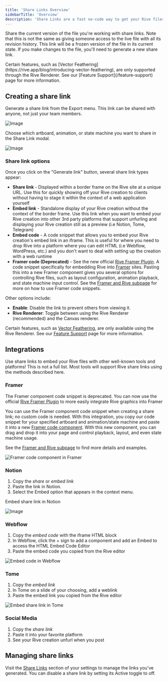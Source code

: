 ```yaml
---
title: 'Share Links Overview'
sidebarTitle: 'Overview'
description: 'Share Links are a fast no-code way to get your Rive files running on a website or to present your graphics to a client.'
---
```


Share the current version of the file you're working with share links. Note that this is not the same as giving someone access to the live file with all its revision history. This link will be a frozen version of the file in its current state. If you make changes to the file, you'll need to generate a new share link.

<Warning>
Certain features, such as [Vector Feathering](https://rive.app/blog/introducing-vector-feathering), are only supported through the Rive Renderer. See our [Feature Support](/feature-support) page for more information.
</Warning>

## Creating a share link

Generate a share link from the Export menu. This link can be shared with anyone, not just your team members.

![Image](https://1159711764-files.gitbook.io/~/files/v0/b/gitbook-x-prod.appspot.com/o/spaces%2F-M3EXlibk6bj2FzPQW-9%2Fuploads%2FpdTtfPZWSbUO2F68xJAi%2FCleanShot%202022-08-01%20at%2015.25.06%402x.png?alt=media&token=637d1c42-e6ed-4ab0-8ee8-2d4aff8df50e)

Choose which artboard, animation, or state machine you want to share in the Share Link modal.

![Image](https://1159711764-files.gitbook.io/~/files/v0/b/gitbook-x-prod.appspot.com/o/spaces%2F-M3EXlibk6bj2FzPQW-9%2Fuploads%2FHboa00GCgDOCjmOMJQwu%2FScreen%20Shot%202022-05-19%20at%204.02.59%20PM.png?alt=media&token=dc61a4f5-ef03-490e-8145-cb79eee8b01c)

### Share link options

Once you click on the "Generate link" button, several share link types appear:

- **Share link** - Displayed within a border frame on the Rive site at a unique URL. Use this for quickly showing off your Rive creation to clients without having to stage it within the context of a web application yourself
- **Embed link** - Standalone display of your Rive creation without the context of the border frame. Use this link when you want to embed your Rive creation into other 3rd party platforms that support unfurling and displaying your Rive creation still as a preview (i.e Notion, Tome, Telegram)
- **Embed code** - A code snippet that allows you to embed your Rive creation's embed link in an iframe. This is useful for where you need to drop Rive into a platform where you can edit HTML (i.e Webflow, WordPress, etc.) and you don't want to deal with setting up the creation with a web runtime
- **Framer code (Deprecated)** - See the new official [Rive Framer Plugin](https://www.framer.com/marketplace/plugins/rive/). A code snippet specifically for embedding Rive into [Framer](https://www.framer.com/) sites. Pasting this into a new Framer component gives you several options for controlling Rive files, such as layout configuration, animation playback, and state machine input control. See the [Framer and Rive subpage](/editor/share-links/framer-and-rive) for more on how to use Framer code snippets.

Other options include:
- **Enable**: Disable the link to prevent others from viewing it.
- **Rive Renderer**: Toggle between using the Rive Renderer (recommended) and the Canvas renderer.

<Note>Certain features, such as [Vector Feathering](https://rive.app/blog/introducing-vector-feathering), are only available using the Rive Renderer. See our [Feature Support](/feature-support) page for more information.</Note>

## Integrations

Use share links to embed your Rive files with other well-known tools and platforms! This is not a full list. Most tools will support Rive share links using the methods described here.

### Framer

<Warning> The Framer component code snippet is deprecated. You can now use the official [Rive Framer Plugin](https://www.framer.com/marketplace/plugins/rive/) to more easily integrate Rive graphics into Framer</Warning>

You can use the Framer component code snippet when creating a share link; no custom code is needed. With this integration, you copy our code snippet for your specified artboard and animation/state machine and paste it into a new [Framer code component](https://www.framer.com/learn/code-components/). With this new component, you can drag and drop it into your page and control playback, layout, and even state machine usage.

See the [Framer and Rive subpage](/editor/share-links/framer-and-rive) to find more details and examples.

![Framer code component in Framer](https://1159711764-files.gitbook.io/~/files/v0/b/gitbook-x-prod.appspot.com/o/spaces%2F-M3EXlibk6bj2FzPQW-9%2Fuploads%2FsPYNjH96ku6vBIOq8rwr%2FScreen%20Shot%202022-08-25%20at%2010.39.22%20AM.png?alt=media&token=ae4a3b45-c0d5-4d7c-8d53-1b19fb66fa8d)

### Notion

1. Copy the *share* or *embed link*
2. Paste the link in Notion.
3. Select the Embed option that appears in the context menu.

Embed share link in Notion

![Image](https://1159711764-files.gitbook.io/~/files/v0/b/gitbook-x-prod.appspot.com/o/spaces%2F-M3EXlibk6bj2FzPQW-9%2Fuploads%2F1QHWSbe4L4gdwkaTLV4x%2FCleanShot%202022-08-01%20at%2015.32.03%402x.png?alt=media&token=a209136e-fe69-4da2-884f-bad0c1e25532)

### Webflow

1. Copy the *embed code* with the iframe HTML block
2. In Webflow, click the + sign to add a component and add an Embed to access the HTML Embed Code Editor
3. Paste the embed code you copied from the Rive editor

![Embed code in Webflow](https://1159711764-files.gitbook.io/~/files/v0/b/gitbook-x-prod.appspot.com/o/spaces%2F-M3EXlibk6bj2FzPQW-9%2Fuploads%2FJUt6rSYoE1TJYJHHUHvW%2FScreen%20Shot%202022-05-19%20at%207.30.30%20PM.png?alt=media&token=13c06ac2-c719-44b2-b931-9e484b74a556)

### Tome

1. Copy the *embed link*
2. In Tome on a slide of your choosing, add a weblink
3. Paste the embed link you copied from the Rive editor

![Embed share link in Tome](https://1159711764-files.gitbook.io/~/files/v0/b/gitbook-x-prod.appspot.com/o/spaces%2F-M3EXlibk6bj2FzPQW-9%2Fuploads%2FRQDfIWCWxjJ9XBGC3wBG%2FScreen%20Shot%202022-05-19%20at%207.32.34%20PM.png?alt=media&token=f88e48a4-cfd4-4fc6-890d-acc24b479f71)

### Social Media

1. Copy the *share link*
2. Paste it into your favorite platform
3. See your Rive creation unfurl when you post

## Managing share links

Visit the [Share Links](https://rive.app/profile/?section=share%20links) section of your settings to manage the links you've generated. You can disable a share link by setting its Active toggle to off.